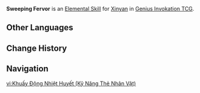 {{About|the Character Card Skill for [[Genius Invokation TCG]]|the Playable Character Talent|Sweeping Fervor}}
{{Genius Invokation TCG Skill Infobox
|title      = Sweeping Fervor
|image      = Sweeping Fervor Character Card Skill.png
|type       = Elemental Skill
|character  = Xinyan
|matching   = 3
|element    = Pyro
|effect     = Deals 2 {{color|Pyro DMG}}, randomly '''Discard''' 1 card with the highest original Elemental Dice Cost in your Hand, and creates 1 '''Shield of Passion'''.<br><br>'''Shield of Passion'''<br>Grants 2 '''Shield''' points to your active character.
|order      = 2
}}
'''Sweeping Fervor''' is an [[Character Card Elemental Skill|Elemental Skill]] for [[Xinyan (Character Card)|Xinyan]] in [[Genius Invokation TCG]].

==Other Languages==
{{Other Languages|Sweeping Fervor}}

==Change History==
{{Change History|4.7}}

==Navigation==
{{Genius Invokation TCG Skill Navbox|Xinyan}}

[[vi:Khuấy Động Nhiệt Huyết (Kỹ Năng Thẻ Nhân Vật)]]